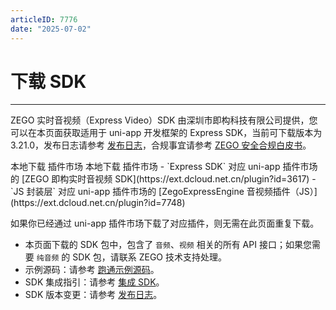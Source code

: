 ```yaml
---
articleID: 7776
date: "2025-07-02"
---
```

# 下载 SDK

- - -

ZEGO 实时音视频（Express Video）SDK 由深圳市即构科技有限公司提供，您可以在本页面获取适用于 uni-app 开发框架的 Express SDK，当前可下载版本为 3.21.0，发布日志请参考 [发布日志](!DownloadSDK/Release_Notes)，合规事宜请参考 [ZEGO 安全合规白皮书](/policies-and-agreements/zego-security-and-compliance-white-paper)。

<CardGroup cols={4}>
<Card title="Express SDK v3.21.0" href="https://artifact-sdk.zego.im/express/video/uniapp/zego-ZegoExpressUniAppSDK.zip">
本地下载
</Card>
<Card title="Express SDK v3.21.0"  href="https://ext.dcloud.net.cn/plugin?id=3617">
插件市场
</Card>
<Card title="JS 封装层 v3.21.0" href="https://artifact-sdk.zego.im/express/video/uniapp/zego-ZegoExpressUniApp-JS.zip">
本地下载
</Card>
<Card title="JS 封装层 v3.21.0" href="https://ext.dcloud.net.cn/plugin?id=7748">
插件市场
</Card>
</CardGroup>
<Warning title="注意">
- `Express SDK` 对应 uni-app 插件市场的 [ZEGO 即构实时音视频 SDK](https://ext.dcloud.net.cn/plugin?id=3617)
- `JS 封装层` 对应 uni-app 插件市场的 [ZegoExpressEngine 音视频插件（JS）](https://ext.dcloud.net.cn/plugin?id=7748)

如果你已经通过 uni-app 插件市场下载了对应插件，则无需在此页面重复下载。
</Warning>

<Note title="说明">

- 本页面下载的 SDK 包中，包含了 `音频`、`视频` 相关的所有 API 接口；如果您需要 `纯音频` 的 SDK 包，请联系 ZEGO 技术支持处理。
- 示例源码：请参考 [跑通示例源码](!ExpressVideoSDK-DownloadDemo/DownloadDemo)。
- SDK 集成指引：请参考 [集成 SDK](!ExpressVideoSDK-Integration/SDK_Integration)。
- SDK 版本变更：请参考 [发布日志](!ExpressVideoSDK-DownloadSDK/Release_Notes)。
</Note>



